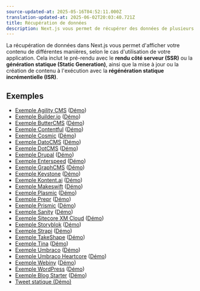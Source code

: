 ```yaml
---
source-updated-at: 2025-05-16T04:52:11.000Z
translation-updated-at: 2025-06-02T20:03:40.721Z
title: Récupération de données
description: Next.js vous permet de récupérer des données de plusieurs manières, avec le pré-rendu, le rendu côté serveur ou la génération de site statique, et la régénération statique incrémentielle. Apprenez à gérer les données de votre application dans Next.js.
---
```


La récupération de données dans Next.js vous permet d'afficher votre contenu de différentes manières, selon le cas d'utilisation de votre application. Cela inclut le pré-rendu avec le **rendu côté serveur (SSR)** ou la **génération statique (Static Generation)**, ainsi que la mise à jour ou la création de contenu à l'exécution avec la **régénération statique incrémentielle (ISR)**.

## Exemples

- [Exemple Agility CMS](https://github.com/vercel/next.js/tree/canary/examples/cms-agilitycms) ([Démo](https://next-blog-agilitycms.vercel.app/))
- [Exemple Builder.io](https://github.com/vercel/next.js/tree/canary/examples/cms-builder-io) ([Démo](https://cms-builder-io.vercel.app/))
- [Exemple ButterCMS](https://github.com/vercel/next.js/tree/canary/examples/cms-buttercms) ([Démo](https://next-blog-buttercms.vercel.app/))
- [Exemple Contentful](https://github.com/vercel/next.js/tree/canary/examples/cms-contentful) ([Démo](https://app-router-contentful.vercel.app/))
- [Exemple Cosmic](https://github.com/vercel/next.js/tree/canary/examples/cms-cosmic) ([Démo](https://next-blog-cosmic.vercel.app/))
- [Exemple DatoCMS](https://github.com/vercel/next.js/tree/canary/examples/cms-datocms) ([Démo](https://next-blog-datocms.vercel.app/))
- [Exemple DotCMS](https://github.com/vercel/next.js/tree/canary/examples/cms-dotcms) ([Démo](https://nextjs-dotcms-blog.vercel.app/))
- [Exemple Drupal](https://github.com/vercel/next.js/tree/canary/examples/cms-drupal) ([Démo](https://cms-drupal.vercel.app/))
- [Exemple Enterspeed](https://github.com/vercel/next.js/tree/canary/examples/cms-enterspeed) ([Démo](https://next-blog-demo.enterspeed.com/))
- [Exemple GraphCMS](https://github.com/vercel/next.js/tree/canary/examples/cms-graphcms) ([Démo](https://next-blog-graphcms.vercel.app/))
- [Exemple Keystone](https://github.com/vercel/next.js/tree/canary/examples/cms-keystonejs-embedded) ([Démo](https://nextjs-keystone-demo.vercel.app/))
- [Exemple Kontent.ai](https://github.com/vercel/next.js/tree/canary/examples/cms-kontent-ai) ([Démo](https://next-blog-kontent-ai.vercel.app/))
- [Exemple Makeswift](https://github.com/vercel/next.js/tree/canary/examples/cms-makeswift) ([Démo](https://nextjs-makeswift-example.vercel.app/))
- [Exemple Plasmic](https://github.com/vercel/next.js/tree/canary/examples/cms-plasmic) ([Démo](https://nextjs-plasmic-example.vercel.app/))
- [Exemple Prepr](https://github.com/vercel/next.js/tree/canary/examples/cms-prepr) ([Démo](https://next-blog-prepr.vercel.app/))
- [Exemple Prismic](https://github.com/vercel/next.js/tree/canary/examples/cms-prismic) ([Démo](https://next-blog-prismic.vercel.app/))
- [Exemple Sanity](https://github.com/vercel/next.js/tree/canary/examples/cms-sanity) ([Démo](https://next-blog.sanity.build/))
- [Exemple Sitecore XM Cloud](https://github.com/vercel/next.js/tree/canary/examples/cms-sitecore-xmcloud) ([Démo](https://vercel-sitecore-xmcloud-demo.vercel.app/))
- [Exemple Storyblok](https://github.com/vercel/next.js/tree/canary/examples/cms-storyblok) ([Démo](https://next-blog-storyblok.vercel.app/))
- [Exemple Strapi](https://github.com/vercel/next.js/tree/canary/examples/cms-strapi) ([Démo](https://next-blog-strapi.vercel.app/))
- [Exemple TakeShape](https://github.com/vercel/next.js/tree/canary/examples/cms-takeshape) ([Démo](https://next-blog-takeshape.vercel.app/))
- [Exemple Tina](https://github.com/vercel/next.js/tree/canary/examples/cms-tina) ([Démo](https://cms-tina-example.vercel.app/))
- [Exemple Umbraco](https://github.com/vercel/next.js/tree/canary/examples/cms-umbraco) ([Démo](https://nextjs-umbraco-sample-blog.vercel.app/))
- [Exemple Umbraco Heartcore](https://github.com/vercel/next.js/tree/canary/examples/cms-umbraco-heartcore) ([Démo](https://next-blog-umbraco-heartcore.vercel.app/))
- [Exemple Webiny](https://github.com/vercel/next.js/tree/canary/examples/cms-webiny) ([Démo](https://webiny-headlesscms-nextjs-example.vercel.app/))
- [Exemple WordPress](https://github.com/vercel/next.js/tree/canary/examples/cms-wordpress) ([Démo](https://next-blog-wordpress.vercel.app/))
- [Exemple Blog Starter](https://github.com/vercel/next.js/tree/canary/examples/blog-starter) ([Démo](https://next-blog-starter.vercel.app/))
- [Tweet statique (Démo)](https://react-tweet.vercel.app/)